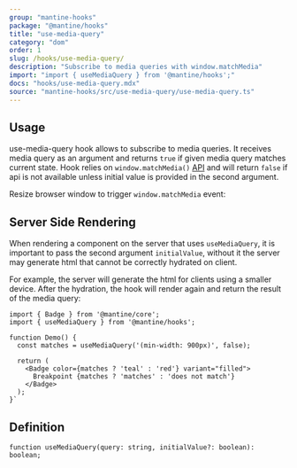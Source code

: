 ```yaml
---
group: "mantine-hooks"
package: "@mantine/hooks"
title: "use-media-query"
category: "dom"
order: 1
slug: /hooks/use-media-query/
description: "Subscribe to media queries with window.matchMedia"
import: "import { useMediaQuery } from '@mantine/hooks';"
docs: "hooks/use-media-query.mdx"
source: "mantine-hooks/src/use-media-query/use-media-query.ts"
---
```



## Usage

use-media-query hook allows to subscribe to media queries.
It receives media query as an argument and returns `true` if given media query matches current state.
Hook relies on `window.matchMedia()` [API](https://developer.mozilla.org/en-US/docs/Web/API/Window/matchMedia)
and will return `false` if api is not available unless initial value is provided in the second argument.

Resize browser window to trigger `window.matchMedia` event:

<Demo data={HooksDemos.useMediaQueryDemo} />

## Server Side Rendering

When rendering a component on the server that uses `useMediaQuery`, it is important to pass the second argument `initialValue`,
without it the server may generate html that cannot be correctly hydrated on client.

For example, the server will generate the html for clients using a smaller device.
After the hydration, the hook will render again and return the result of the media query:

```tsx
import { Badge } from '@mantine/core';
import { useMediaQuery } from '@mantine/hooks';

function Demo() {
  const matches = useMediaQuery('(min-width: 900px)', false);

  return (
    <Badge color={matches ? 'teal' : 'red'} variant="filled">
      Breakpoint {matches ? 'matches' : 'does not match'}
    </Badge>
  );
}`
```

## Definition

```tsx
function useMediaQuery(query: string, initialValue?: boolean): boolean;
```

